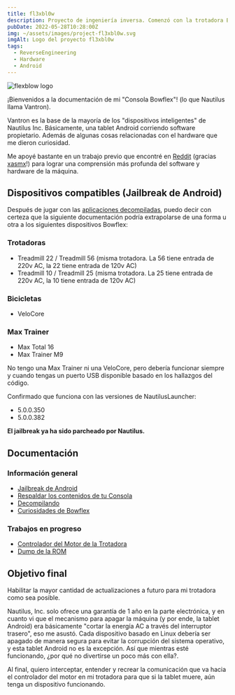 ```yaml
---
title: fl3xbl0w
description: Proyecto de ingeniería inversa. Comenzó con la trotadora Bowflex Treadmill 22 pero terminó generalizándose para cualquier máquina con Android vendida por Nautilus Inc. (Nautilus, Bowflex, Schwinn).
pubDate: 2022-05-28T10:28:00Z
img: ~/assets/images/project-fl3xbl0w.svg
imgAlt: Logo del proyecto fl3xbl0w
tags:
  - ReverseEngineering
  - Hardware
  - Android
---
```


<Image src={HeaderImage} alt="flexblow logo" format="webp" width={800} />

¡Bienvenidos a la documentación de mi "Consola Bowflex"! (lo que Nautilus llama Vantron).

Vantron es la base de la mayoría de los "dispositivos inteligentes" de Nautilus Inc. Básicamente, una tablet Android corriendo software propietario. Además de algunas cosas relacionadas con el hardware que me dieron curiosidad.
  
Me apoyé bastante en un trabajo previo que encontré en [Reddit](https://www.reddit.com/r/Bowflex/comments/mi8wdo/unlocking_bowflex_velocore/) (gracias [xasmx](https://www.reddit.com/user/xasmx/)!) para lograr una comprensión más profunda del software y hardware de la máquina.
  
## Dispositivos compatibles (Jailbreak de Android)

Después de jugar con las <a href="/es/projects/fl3xbl0w/decompiling" target="_self">aplicaciones decompiladas</a>, puedo decir con certeza que la siguiente documentación podría extrapolarse de una forma u otra a los siguientes dispositivos Bowflex:

### Trotadoras

- Treadmill 22 / Treadmill 56 (misma trotadora. La 56 tiene entrada de 220v AC, la 22 tiene entrada de 120v AC)
- Treadmill 10 / Treadmill 25 (misma trotadora. La 25 tiene entrada de 220v AC, la 10 tiene entrada de 120v AC)

### Bicicletas

- VeloCore

### Max Trainer

- Max Total 16
- Max Trainer M9

No tengo una Max Trainer ni una VeloCore, pero debería funcionar siempre y cuando tengas un puerto USB disponible basado en los hallazgos del código.

Confirmado que funciona con las versiones de NautilusLauncher:

- 5.0.0.350
- 5.0.0.382

**El jailbreak ya ha sido parcheado por Nautilus.**

## Documentación

### Información general

- <a href="/es/projects/fl3xbl0w/jailbreak" target="_self">Jailbreak de Android</a>
- <a href="/es/projects/fl3xbl0w/backup" target="_self">Respaldar los contenidos de tu Consola</a>
- <a href="/es/projects/fl3xbl0w/decompiling" target="_self">Decompilando</a>
- <a href="/es/projects/fl3xbl0w/quirks" target="_self">Curiosidades de Bowflex</a>

### Trabajos en progreso

- <a href="/es/projects/fl3xbl0w/treadmotor" target="_self">Controlador del Motor de la Trotadora</a>
- <a href="/es/projects/fl3xbl0w/romdump" target="_self">Dump de la ROM</a>

## Objetivo final

Habilitar la mayor cantidad de actualizaciones a futuro para mi trotadora como sea posible.

Nautilus, Inc. solo ofrece una garantía de 1 año en la parte electrónica, y en cuanto vi que el mecanismo para apagar la máquina (y por ende, la tablet Android) era básicamente "cortar la energía AC a través del interruptor trasero", eso me asustó. Cada dispositivo basado en Linux debería ser apagado de manera segura para evitar la corrupción del sistema operativo, y esta tablet Android no es la excepción. Así que mientras esté funcionando, ¿por qué no divertirse un poco más con ella?.

Al final, quiero interceptar, entender y recrear la comunicación que va hacia el controlador del motor en mi trotadora para que si la tablet muere, aún tenga un dispositivo funcionando.
